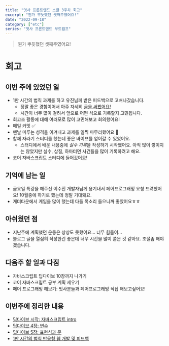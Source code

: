 ```yaml
---
title: "멋사 프론트엔드 스쿨 3주차 회고"
excerpt: "뭔가 뿌듯했던 셋째주였어요!"
date: "2022-09-18"
category: ["etc"]
series: "멋사 프론트엔드 부트캠프"
---
```


> 뭔가 뿌듯했던 셋째주였어요!

# 회고

## 이번 주에 있었던 일

- 1만 시간의 법칙 과제를 하고 유진님께 받은 피드백으로 고쳐나갔습니다.
  - 정말 좋은 경험이어서 아주 자세히 [글을 써봤어요!](https://custardcream.vercel.app/posts/1%EB%A7%8C%20%EC%8B%9C%EA%B0%84%EC%9D%98%20%EB%B2%95%EC%B9%99%20%EB%B0%98%EC%9D%91%ED%98%95%20%EC%9B%B9%20%EA%B0%9C%EB%B0%9C%20%EB%B0%8F%20%ED%94%BC%EB%93%9C%EB%B0%B1)
  - 시간이 너무 많이 걸려서 앞으로 어떤 식으로 기록할지 고민됩니다.
- 회고조 활동에 대해 여러모로 많이 고민해보고 회의했어요!
- 매일 커밋 ✅
- 맨날 미루는 성격을 이겨내고 과제를 일찍 마무리했어요 👏
- 함께 자라기 스터디를 했는데 좋은 바이브를 얻어갈 수 있었어요.
  - 스터디에서 배운 내용중에 *실수 기록*을 작성하기 시작했어요. 아직 많이 쌓이지는 않았지만 실수, 삽질, 하마터면 사건들을 많이 기록하려고 해요.
- 코어 자바스크립트 스터디에 들어갔어요!

## 기억에 남는 일

- 금요일 특강을 해주신 이수진 개발자님께 용기내서 페어프로그래밍 요청 드려봤어요! 10월중에 하기로 했는데 정말 기대돼요.
- 게더타운에서 게임을 많이 했는데 다들 목소리 들으니까 좋았어요ㅎㅎ

## 아쉬웠던 점

- 지난주에 계획했던 운동은 상상도 못했어요... 너무 힘들어...
- 블로그 글을 열심히 작성한건 좋은데 너무 시간을 많이 쏟은 것 같아요. 조절좀 해야겠습니다.

## 다음주 할 일과 다짐

- 자바스크립트 딥다이브 10장까지 나가기
- 코어 자바스크립트 공부 계획 세우기
- 페어 프로그래밍 해보기: 멋사분들과 페어프로그래밍 직접 해보고싶어요!

## 이번주에 정리한 내용

- [딥다이브 시작: 자바스크립트 intro](https://custardcream.vercel.app/posts/%EB%94%A5%EB%8B%A4%EC%9D%B4%EB%B8%8C%20%EC%8B%9C%EC%9E%91:%20%EC%9E%90%EB%B0%94%EC%8A%A4%ED%81%AC%EB%A6%BD%ED%8A%B8%20intro)
- [딥다이브 4장: 변수](https://custardcream.vercel.app/posts/%EB%94%A5%EB%8B%A4%EC%9D%B4%EB%B8%8C%204%EC%9E%A5:%20%EB%B3%80%EC%88%98)
- [딥다이브 5장: 표현식과 문](https://custardcream.vercel.app/posts/%EB%94%A5%EB%8B%A4%EC%9D%B4%EB%B8%8C%205%EC%9E%A5:%20%ED%91%9C%ED%98%84%EC%8B%9D%EA%B3%BC%20%EB%AC%B8)
- [1만 시간의 법칙 반응형 웹 개발 및 피드백](https://custardcream.vercel.app/posts/1%EB%A7%8C%20%EC%8B%9C%EA%B0%84%EC%9D%98%20%EB%B2%95%EC%B9%99%20%EB%B0%98%EC%9D%91%ED%98%95%20%EC%9B%B9%20%EA%B0%9C%EB%B0%9C%20%EB%B0%8F%20%ED%94%BC%EB%93%9C%EB%B0%B1)

